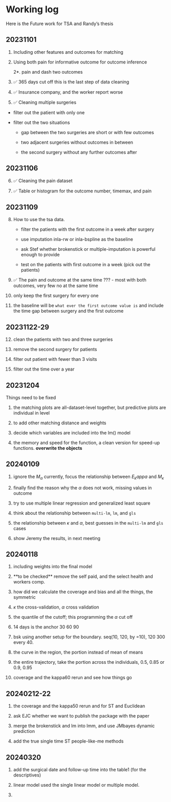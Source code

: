# Working log {.unnumbered}

Here is the Future work for TSA and Randy's thesis

## 20231101

1.  Including other features and outcomes for matching

2.  Using both pain for informative outcome for outcome inference

    2\*. pain and dash two outcomes

3.  ✅ 365 days cut off this is the last step of data cleaning

4.  ✅ Insurance company, and the worker report worse

5.  ✅ Cleaning multiple surgeries

-   filter out the patient with only one

-   filter out the two situations

    -   gap between the two surgeries are short or with few outcomes

    -   two adjacent surgeries without outcomes in between

    -   the second surgery without any further outcomes after

## 20231106

6.  ✅ Cleaning the pain dataset

7.  ✅ Table or histogram for the outcome number, timemax, and pain

## 20231109

8.  How to use the tsa data.

    -   filter the patients with the first outcome in a week after surgery

    -   use imputation inla-rw or inla-bspline as the baseline

    -   ask Stef whether brokenstick or multiple-imputation is powerful enough to provide

    -   test on the patients with first outcome in a week (pick out the patients)

9.  ✅ The pain and outcome at the same time ??? - most with both outcomes, very few no at the same time

10. only keep the first surgery for every one

11. the baseline will be `what ever the first outcome value is` and include the time gap between surgery and the first outcome

## 20231122-29

12. clean the patients with two and three surgeries

13. remove the second surgery for patients

14. filter out patient with fewer than 3 visits

15. filter out the time over a year

## 20231204

Things need to be fixed

1.  the matching plots are all-dataset-level together, but predictive plots are individual in level

2.  to add other matching distance and weights

3.  decide which variables are included into the lm() model

4.  the memory and speed for the function, a clean version for speed-up functions. **overwrite the objects**

## 20240109

1.  ignore the $M_\alpha$ currently, focus the relationship between $E_kappa$ and $M_\kappa$

2.  finally find the reason why the $\alpha$ does not work, missing values in outcome

3.  try to use multiple linear regression and generalized least square

4.  think about the relationship between `multi-lm`, `lm`, and `gls`

5.  the relationship between $\kappa$ and $\alpha$, best guesses in the `multi-lm` and `gls` cases

6.  show Jeremy the results, in next meeting

## 20240118

1.  including weights into the final model

2.  \*\*to be checked\*\* remove the self paid, and the select health and workers comp.

3.  how did we calculate the coverage and bias and all the things, the symmetric

4.  $\kappa$ the cross-validation, $\alpha$ cross validation

5.  the quantile of the cutoff; this programming the $\alpha$ cut off

6.  14 days is the anchor 30 60 90

7.  bsk using another setup for the boundary. seq(10, 120, by =10), 120 300 every 40.

8.  the curve in the region, the portion instead of mean of means

9.  the entire trajectory, take the portion across the individuals, 0.5, 0.85 or 0.9, 0.95

10. coverage and the kappa60 rerun and see how things go

## 20240212-22

1.  the coverage and the kappa50 rerun and for ST and Euclidean

2.  ask EJC whether we want to publish the package with the paper

3.  merge the brokenstick and lm into lmm, and use JMbayes dynamic prediction

4.  add the true single time ST people-like-me methods



## 20240320

1. add the surgical date and follow-up time into the table1
(for the descriptives)

2. linear model used the single linear model or multiple model. 

3. 

